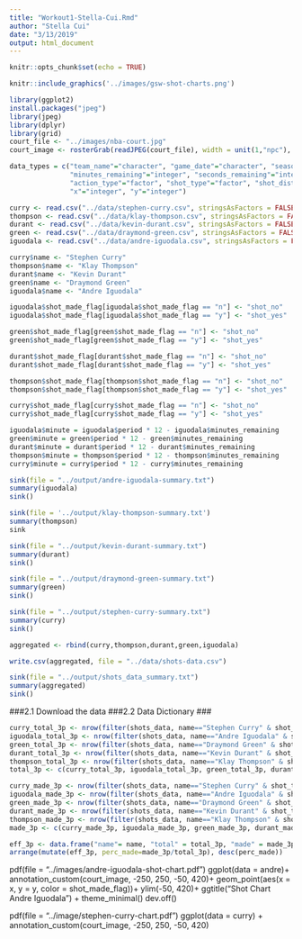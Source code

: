```yaml
---
title: "Workout1-Stella-Cui.Rmd"
author: "Stella Cui"
date: "3/13/2019"
output: html_document
---
```


```r
knitr::opts_chunk$set(echo = TRUE)
```

```r
knitr::include_graphics('../images/gsw-shot-charts.png')
```

```r
library(ggplot2)
install.packages("jpeg")
library(jpeg)
library(dplyr)
library(grid)
court_file <- "../images/nba-court.jpg"
court_image <- rosterGrab(readJPEG(court_file), width = unit(1,"npc"), height = unit(1,"npc"))
```

```r
data_types = c("team_name"="character", "game_date"="character", "season" = "integer", "period"="integer",
               "minutes_remaining"="integer", "seconds_remaining"="integer", "shot_made_flag"="character",
               "action_type"="factor", "shot_type"="factor", "shot_distance"="integer", "opponent"="character",
               "x"="integer", "y"="integer")

curry <- read.csv("../data/stephen-curry.csv", stringsAsFactors = FALSE)
thompson <- read.csv("../data/klay-thompson.csv", stringsAsFactors = FALSE, colClasses = data_types)
durant <- read.csv("../data/kevin-durant.csv", stringsAsFactors = FALSE, colClasses = data_types)
green <- read.csv("../data/draymond-green.csv", stringsAsFactors = FALSE, colClasses = data_types)
iguodala <- read.csv("../data/andre-iguodala.csv", stringsAsFactors = FALSE, colClasses = data_types)

curry$name <- "Stephen Curry"
thompson$name <- "Klay Thompson"
durant$name <- "Kevin Durant"
green$name <- "Draymond Green"
iguodala$name <- "Andre Iguodala"

iguodala$shot_made_flag[iguodala$shot_made_flag == "n"] <- "shot_no"
iguodala$shot_made_flag[iguodala$shot_made_flag == "y"] <- "shot_yes"

green$shot_made_flag[green$shot_made_flag == "n"] <- "shot_no"
green$shot_made_flag[green$shot_made_flag == "y"] <- "shot_yes"

durant$shot_made_flag[durant$shot_made_flag == "n"] <- "shot_no"
durant$shot_made_flag[durant$shot_made_flag == "y"] <- "shot_yes"

thompson$shot_made_flag[thompson$shot_made_flag == "n"] <- "shot_no"
thompson$shot_made_flag[thompson$shot_made_flag == "y"] <- "shot_yes"

curry$shot_made_flag[curry$shot_made_flag == "n"] <- "shot_no"
curry$shot_made_flag[curry$shot_made_flag == "y"] <- "shot_yes"

iguodala$minute = iguodala$period * 12 - iguodala$minutes_remaining
green$minute = green$period * 12 - green$minutes_remaining
durant$minute = durant$period * 12 - durant$minutes_remaining
thompson$minute = thompson$period * 12 - thompson$minutes_remaining
curry$minute = curry$period * 12 - curry$minutes_remaining

sink(file = "../output/andre-iguodala-summary.txt")
summary(iguodala)
sink()

sink(file = '../output/klay-thompson-summary.txt')
summary(thompson)
sink

sink(file = "../output/kevin-durant-summary.txt")
summary(durant)
sink()

sink(file = "../output/draymond-green-summary.txt")
summary(green)
sink()

sink(file = "../output/stephen-curry-summary.txt")
summary(curry)
sink()

aggregated <- rbind(curry,thompson,durant,green,iguodala)

write.csv(aggregated, file = "../data/shots-data.csv")

sink(file = "../output/shots_data_summary.txt")
summary(aggregated)
sink()


```




###2.1 Download the data
###2.2 Data Dictionary
###





```r
curry_total_3p <- nrow(filter(shots_data, name=="Stephen Curry" & shot_type=="3PT Field Goal"))-1
iguodala_total_3p <- nrow(filter(shots_data, name=="Andre Iguodala" & shot_type=="3PT Field Goal"))-1
green_total_3p <- nrow(filter(shots_data, name=="Draymond Green" & shot_type=="3PT Field Goal"))-1
durant_total_3p <- nrow(filter(shots_data, name=="Kevin Durant" & shot_type=="3PT Field Goal"))-1
thompson_total_3p <- nrow(filter(shots_data, name=="Klay Thompson" & shot_type=="3PT Field Goal"))-1
total_3p <- c(curry_total_3p, iguodala_total_3p, green_total_3p, durant_total_3p, thompson_total_3p)

curry_made_3p <- nrow(filter(shots_data, name=="Stephen Curry" & shot_type=="3PT Field Goal" & shot_made_flag == "shot_yes"))-1
iguodala_made_3p <- nrow(filter(shots_data, name=="Andre Iguodala" & shot_type=="3PT Field Goal"& shot_made_flag == "shot_yes"))-1
green_made_3p <- nrow(filter(shots_data, name=="Draymond Green" & shot_type=="3PT Field Goal"& shot_made_flag == "shot_yes"))-1
durant_made_3p <- nrow(filter(shots_data, name=="Kevin Durant" & shot_type=="3PT Field Goal"& shot_made_flag == "shot_yes"))-1
thompson_made_3p <- nrow(filter(shots_data, name=="Klay Thompson" & shot_type=="3PT Field Goal"& shot_made_flag == "shot_yes"))-1
made_3p <- c(curry_made_3p, iguodala_made_3p, green_made_3p, durant_made_3p, thompson_made_3p)

eff_3p <- data.frame("name"= name, "total" = total_3p, "made" = made_3p)
arrange(mutate(eff_3p, perc_made=made_3p/total_3p), desc(perc_made))
```



pdf(file = "../images/andre-iguodala-shot-chart.pdf")
ggplot(data = andre)+
  annotation_custom(court_image, -250, 250, -50, 420)+
  geom_point(aes(x = x, y = y, color = shot_made_flag))+
  ylim(-50, 420)+
  ggtitle("Shot Chart Andre Iguodala") + theme_minimal()
dev.off()

pdf(file = "../image/stephen-curry-chart.pdf")
ggplot(data = curry) + 
  annotation_custom(court_image, -250, 250, -50, 420)


